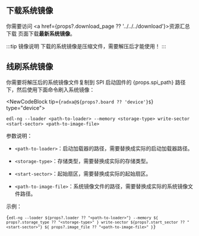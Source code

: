 ## 下载系统镜像

你需要访问 <a href={props?.download_page ?? '../../../download'}>资源汇总下载</a> 页面下载**最新系统镜像**。

:::tip 镜像说明
下载的系统镜像是压缩文件，需要解压后才能使用！
:::

## 线刷系统镜像

你需要将解压后的系统镜像文件复制到 SPI 启动固件的 {props.spi_path} 路径下，然后使用下面命令刷入系统镜像：

<NewCodeBlock tip={`radxa@${props?.board ?? 'device'}$`} type="device">

```
edl-ng --loader <path-to-loader> --memory <storage-type> write-sector <start-sector> <path-to-image-file>
```

</NewCodeBlock>

参数说明：

- `<path-to-loader>`：启动加载器的路径，需要替换成实际的启动加载器路径。

- `<storage-type>`：存储类型，需要替换成实际的存储类型。

- `<start-sector>`：起始扇区，需要替换成实际的起始扇区。

- `<path-to-image-file>`：系统镜像文件的路径，需要替换成实际的系统镜像文件路径。

示例：

<code>{`edl-ng --loader ${props?.loader ?? "<path-to-loader>"} --memory ${
  props?.storage_type ?? "<storage-type>"
} write-sector ${props?.start_sector ?? "<start-sector>"} ${
  props?.image_file ?? "<path-to-image-file>"
}`}</code>
